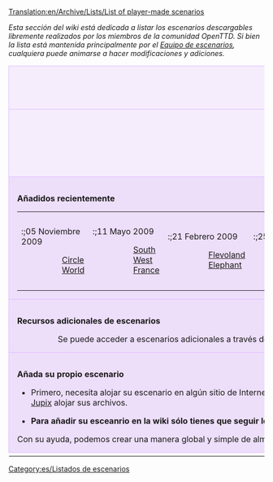 [[Translation:en/Archive/Lists/List of player-made scenarios]]
{{es/Atajo|Escenarios/es}}

''Esta sección del wiki está dedicada a listar los escenarios descargables libremente realizados por los miembros de la comunidad OpenTTD. Si bien la lista está mantenida principalmente por el [[es/Equipo de escenarios|Equipo de escenarios]], cualquiera puede animarse a hacer modificaciones y adiciones.''

{{en/-}}

{| cellspacing="3" class="mainpagetable" align="center" width="100%"
|- valign="top" 
|colspan="7" style="font-size: 100%; BACKGROUND-COLOR: #F5EDFC; border: 1px solid #E1BBFF; margin: 0; padding: 1em; text-align: center"|<font size="3">'''Hojear escenarios'''</font>
|-
|style="font-size: 100%; BACKGROUND-COLOR: #F5EDFC; border: 1px solid #E1BBFF; margin: 0; padding: 1em; text-align: center; width:14%"|[[File:en/scnlist-alphabetical.png|48px]]<br />[[es/Escenarios por nombre|Por nombre]]
|style="font-size: 100%; BACKGROUND-COLOR: #F5EDFC; border: 1px solid #E1BBFF; margin: 0; padding: 1em; text-align: center; width:14%"|[[File:en/scnlist-difficulty.png|48px]]<br />[[es/Escenarios por dificultad|Por dificultad]]
|style="font-size: 100%; BACKGROUND-COLOR: #F5EDFC; border: 1px solid #E1BBFF; margin: 0; padding: 1em; text-align: center; width:14%"|[[File:en/scnlist-industries.png|48px]]<br />[[es/Escenarios por cantidad de industrias|Por cantidad de industrias]]
|style="font-size: 100%; BACKGROUND-COLOR: #F5EDFC; border: 1px solid #E1BBFF; margin: 0; padding: 1em; text-align: center; width:14%"|[[File:en/scnlist-relief.png|48px]]<br />[[en/Escenarios por relieve|Por relieve]]
|style="font-size: 100%; BACKGROUND-COLOR: #F5EDFC; border: 1px solid #E1BBFF; margin: 0; padding: 1em; text-align: center; width:14%"|[[File:en/scnlist-setting.png|48px]]<br />[[es/Escenarios por climas|Por climas]]
|style="font-size: 100%; BACKGROUND-COLOR: #F5EDFC; border: 1px solid #E1BBFF; margin: 0; padding: 1em; text-align: center; width:14%"|[[File:en/scnlist-size.png|48px]]<br />[[es/Escenarios por tamaño|Por tamaño]]
|style="font-size: 100%; BACKGROUND-COLOR: #F5EDFC; border: 1px solid #E1BBFF; margin: 0; padding: 1em; text-align: center; width:14%"|[[File:en/scnlist-realworld.png|48px]]<br />[[es/Escenarios basados en el mundo real|Basados en el mundo real]]
|-
|colspan="7" style="font-size: 100%; BACKGROUND-COLOR: #EDDEFA; border: 1px solid #E1BBFF; margin: 0; padding: 1em 1em 0em 1em; text-align: left;"|

<font size="3">'''Añadidos recientemente'''</font>

{| style="BACKGROUND-COLOR: #EDDEFA"
|- valign="top"
|
:;05 Noviembre 2009
::[[en/Circle World|Circle World]]
|
:;11 Mayo 2009
::[[en/Community/Scenarios/South West France|South West France]]
|
:;21 Febrero 2009
::[[en/Community/Scenarios/Flevoland|Flevoland]]
::[[en/Community/Scenarios/Elephant|Elephant]]
|
:;25 Diciembre 2008
::[[en/Community/Scenarios/Northumberland, England|Northumberland, England]]
|
:;08 Diciembre 2008
::[[en/Community/Scenarios/South Yorkshire|South Yorkshire]]
|
:;05 Diciembre 2008
::[[en/Jungle Urbaine (Paris)|Jungle Urbaine (Paris)]]
|
:;13 Noviembre 2008
::[[en/Community/Scenarios/Whistler|Whistler]]
|}

|-
|colspan="7" style="font-size: 100%; BACKGROUND-COLOR: #EDDEFA; border: 1px solid #E1BBFF; margin: 0; padding: 1em 1em 0em 1em; text-align: left;"|

<font size="3">'''Recursos adicionales de escenarios'''</font>

::Se puede acceder a escenarios adicionales a través de [[es/Bananas|BaNaNas]] en [http://bananas.openttd.org/en/scenario/ Escenarios BaNaNas].

|-
|colspan="7" style="font-size: 100%; BACKGROUND-COLOR: #EDDEFA; border: 1px solid #E1BBFF; margin: 0; padding: 1em 1em 0em 1em; text-align: left;"|

<font size="3">'''Añada su propio escenario'''</font>

*Primero, necesita alojar su escenario en algún sitio de Internet. La mayoría de los escenarios están alojados en los [http://tt-forums.net foros]. También puede pedirle a [[en/Jupix|Jupix]] alojar sus archivos.

*''' Para añadir su esceanrio en la wiki sólo tienes que seguir los pasos que se describen [[es/Equipo de escenarios#Procedimiento para añadir un escenario|aquí]].'''

Con su ayuda, podemos crear una manera global y simple de almacenar y encontrar escenarios.

|-
|}

[[Category:es/Listados de escenarios]]